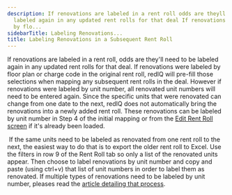 ```yaml
---
description: If renovations are labeled in a rent roll odds are theyll need to be
  labeled again in any updated rent rolls for that deal If renovations were labeled
  by flo...
sidebarTitle: Labeling Renovations...
title: Labeling Renovations in a Subsequent Rent Roll
---
```


If renovations are labeled in a rent roll, odds are they'll need to be labeled again in any updated rent rolls for that deal. If renovations were labeled by floor plan or charge code in the original rent roll, redIQ will pre-fill those selections when mapping any subsequent rent rolls in the deal. However if renovations were labeled by unit number, all renovated unit numbers will need to be entered again. Since the specific units that were renovated can change from one date to the next, redIQ does not automatically bring the renovations into a newly added rent roll. These renovations can be labeled by unit number in Step 4 of the initial mapping or from the [Edit Rent Roll screen](kb://article/zendesk:rediq:360036141132) if it's already been loaded.


 If the same units need to be labeled as renovated from one rent roll to the next, the easiest way to do that is to export the older rent roll to Excel. Use the filters in row 9 of the Rent Roll tab so only a list of the renovated units appear. Then choose to label renovations by unit number and copy and paste (using ctrl+v) that list of unit numbers in order to label them as renovated. If multiple types of renovations need to be labeled by unit number, pleases read the [article detailing that process](kb://article/zendesk:rediq:360040638492).